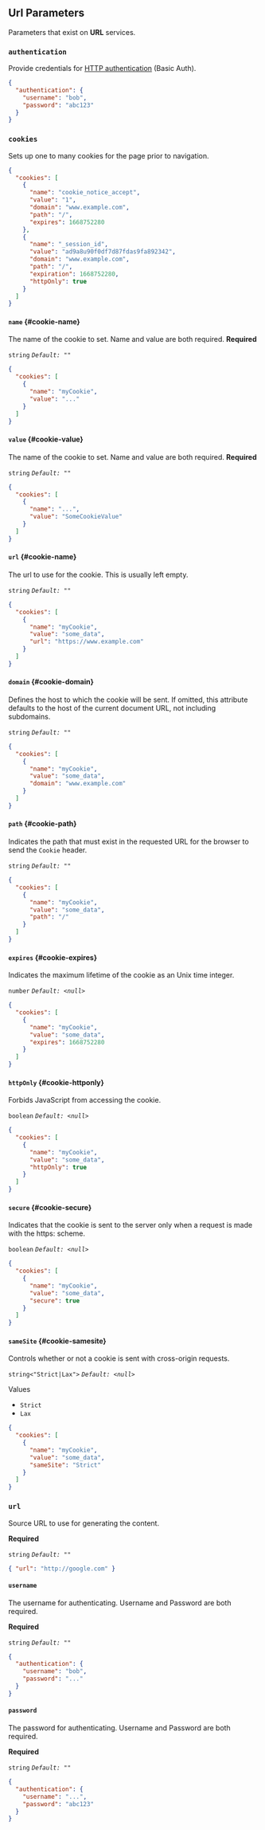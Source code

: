## Url Parameters

Parameters that exist on **URL** services.

### `authentication`

Provide credentials for [HTTP authentication](https://developer.mozilla.org/en-US/docs/Web/HTTP/Authentication) (Basic Auth).

```json
{
  "authentication": {
    "username": "bob",
    "password": "abc123"
  }
}
```

### `cookies`

Sets up one to many cookies for the page prior to navigation.

```json
{
  "cookies": [
    {
      "name": "cookie_notice_accept",
      "value": "1",
      "domain": "www.example.com",
      "path": "/",
      "expires": 1668752280
    },
    {
      "name": "_session_id",
      "value": "ad9a8u90f0df7d87fdas9fa892342",
      "domain": "www.example.com",
      "path": "/",
      "expiration": 1668752280,
      "httpOnly": true
    }
  ]
}
```

#### `name` {#cookie-name}

The name of the cookie to set. Name and value are both required.
**Required**

`string`
_`Default: ""`_

```json
{
  "cookies": [
    {
      "name": "myCookie",
      "value": "..."
    }
  ]
}
```

#### `value` {#cookie-value}

The name of the cookie to set. Name and value are both required.
**Required**

`string`
_`Default: ""`_

```json
{
  "cookies": [
    {
      "name": "...",
      "value": "SomeCookieValue"
    }
  ]
}
```

#### `url` {#cookie-name}

The url to use for the cookie. This is usually left empty.

`string`
_`Default: ""`_

```json
{
  "cookies": [
    {
      "name": "myCookie",
      "value": "some_data",
      "url": "https://www.example.com"
    }
  ]
}
```

#### `domain` {#cookie-domain}

Defines the host to which the cookie will be sent. If omitted, this attribute defaults to the host of the current document URL, not including subdomains.

`string`
_`Default: ""`_

```json
{
  "cookies": [
    {
      "name": "myCookie",
      "value": "some_data",
      "domain": "www.example.com"
    }
  ]
}
```

#### `path` {#cookie-path}

Indicates the path that must exist in the requested URL for the browser to send the `Cookie` header.

`string`
_`Default: ""`_

```json
{
  "cookies": [
    {
      "name": "myCookie",
      "value": "some_data",
      "path": "/"
    }
  ]
}
```

#### `expires` {#cookie-expires}

Indicates the maximum lifetime of the cookie as an Unix time integer.

`number`
_`Default: <null>`_

```json
{
  "cookies": [
    {
      "name": "myCookie",
      "value": "some_data",
      "expires": 1668752280
    }
  ]
}
```

#### `httpOnly` {#cookie-httponly}

Forbids JavaScript from accessing the cookie.

`boolean`
_`Default: <null>`_

```json
{
  "cookies": [
    {
      "name": "myCookie",
      "value": "some_data",
      "httpOnly": true
    }
  ]
}
```

#### `secure` {#cookie-secure}

Indicates that the cookie is sent to the server only when a request is made with the https: scheme.

`boolean`
_`Default: <null>`_

```json
{
  "cookies": [
    {
      "name": "myCookie",
      "value": "some_data",
      "secure": true
    }
  ]
}
```

#### `sameSite` {#cookie-samesite}

Controls whether or not a cookie is sent with cross-origin requests.

`string<"Strict|Lax">`
_`Default: <null>`_

Values

- `Strict`
- `Lax`

```json
{
  "cookies": [
    {
      "name": "myCookie",
      "value": "some_data",
      "sameSite": "Strict"
    }
  ]
}
```

### `url`

Source URL to use for generating the content.

**Required**

`string`
_`Default: ""`_

```json
{ "url": "http://google.com" }
```

#### `username`

The username for authenticating. Username and Password are both required.

**Required**

`string`
_`Default: ""`_

```json
{
  "authentication": {
    "username": "bob",
    "password": "..."
  }
}
```

#### `password`

The password for authenticating. Username and Password are both required.

**Required**

`string`
_`Default: ""`_

```json
{
  "authentication": {
    "username": "...",
    "password": "abc123"
  }
}
```
